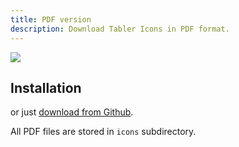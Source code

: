 ```yaml
---
title: PDF version
description: Download Tabler Icons in PDF format.
---
```


![](/docs/icons/package-pdf.png)


## Installation

<TabsPackage name="@tabler/icons-pdf" />

or just [download from Github](https://github.com/tabler/tabler-icons/releases).

All PDF files are stored in `icons` subdirectory.

